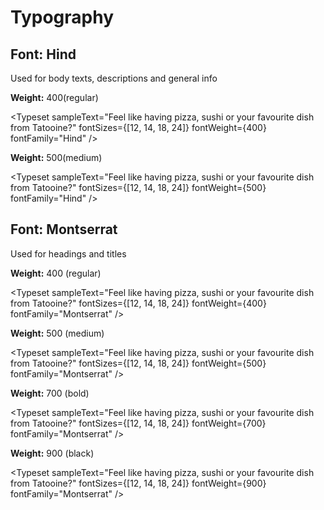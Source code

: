 
<Meta title="Design System/Typography" />

# Typography

## Font: Hind

Used for body texts, descriptions and general info

**Weight:** 400(regular)

<Typeset sampleText="Feel like having pizza, sushi or your favourite dish from Tatooine?" fontSizes={[12, 14, 18, 24]} fontWeight={400} fontFamily="Hind" />

**Weight:** 500(medium)

<Typeset sampleText="Feel like having pizza, sushi or your favourite dish from Tatooine?" fontSizes={[12, 14, 18, 24]} fontWeight={500} fontFamily="Hind" />

## Font: Montserrat

Used for headings and titles

**Weight:** 400 (regular)

<Typeset sampleText="Feel like having pizza, sushi or your favourite dish from Tatooine?" fontSizes={[12, 14, 18, 24]} fontWeight={400} fontFamily="Montserrat" />

**Weight:** 500 (medium)

<Typeset sampleText="Feel like having pizza, sushi or your favourite dish from Tatooine?" fontSizes={[12, 14, 18, 24]} fontWeight={500} fontFamily="Montserrat" />

**Weight:** 700 (bold)

<Typeset sampleText="Feel like having pizza, sushi or your favourite dish from Tatooine?" fontSizes={[12, 14, 18, 24]} fontWeight={700} fontFamily="Montserrat" />

**Weight:** 900 (black)

<Typeset sampleText="Feel like having pizza, sushi or your favourite dish from Tatooine?" fontSizes={[12, 14, 18, 24]} fontWeight={900} fontFamily="Montserrat" />
